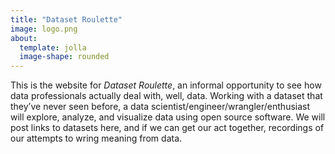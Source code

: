 ```yaml
---
title: "Dataset Roulette"
image: logo.png
about: 
  template: jolla
  image-shape: rounded
---
```


This is the website for _Dataset Roulette_, an informal opportunity to see how
data professionals actually deal with, well, data. Working with a dataset that 
they've never seen before, a data scientist/engineer/wrangler/enthusiast will 
explore, analyze, and visualize data using open source software. We will post 
links to datasets here, and if we can get our act together, recordings of our 
attempts to wring meaning from data.

